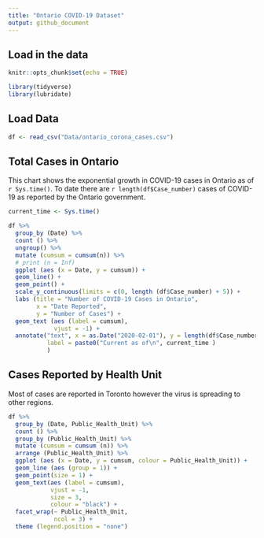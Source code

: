 ```yaml
---
title: "Ontario COVID-19 Dataset"
output: github_document
---
```


## Load in the data
```r
knitr::opts_chunk$set(echo = TRUE)

library(tidyverse)
library(lubridate)

```

## Load Data

```r
df <- read_csv("Data/ontario_corona_cases.csv")
```

## Total Cases in Ontario

This chart shows the exponential growth in COVID-19 cases in Ontario as of `r Sys.time()`. To date there are `r length(df$Case_number)` cases of COVID-19 as reported by the Ontario government. 

```r
current_time <- Sys.time()

df %>% 
  group_by (Date) %>% 
  count () %>% 
  ungroup() %>% 
  mutate (cumsum = cumsum(n)) %>% 
  # print (n = Inf)
  ggplot (aes (x = Date, y = cumsum)) +
  geom_line() +
  geom_point() +
  scale_y_continuous(limits = c(0, length (df$Case_number) + 5)) +
  labs (title = "Number of COVID-19 Cases in Ontario",
        x = "Date Reported",
        y = "Number of Cases") +
  geom_text (aes (label = cumsum), 
             vjust = -1) +
  annotate("text", x = as.Date("2020-02-01"), y = length(df$Case_number) - 5, 
           label = paste0("Current as of\n", current_time )
           )

```


## Cases Reported by Health Unit
Most of cases are reported in Toronto however the virus is spreading to other regions. 

```r
df %>% 
  group_by (Date, Public_Health_Unit) %>% 
  count () %>% 
  group_by (Public_Health_Unit) %>% 
  mutate (cumsum = cumsum (n)) %>% 
  arrange (Public_Health_Unit) %>% 
  ggplot (aes (x = Date, y = cumsum, colour = Public_Health_Unit)) +
  geom_line (aes (group = 1)) +
  geom_point(size = 1) +
  geom_text(aes (label = cumsum), 
            vjust = -1, 
            size = 3, 
            colour = "black") +
  facet_wrap(~ Public_Health_Unit, 
             ncol = 3) +
  theme (legend.position = "none")

```


